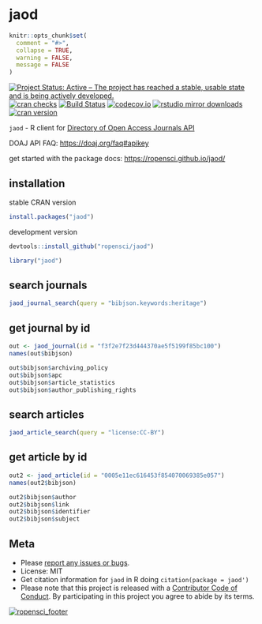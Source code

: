 jaod
====

```r
knitr::opts_chunk$set(
  comment = "#>",
  collapse = TRUE,
  warning = FALSE,
  message = FALSE
)
```

[![Project Status: Active – The project has reached a stable, usable state and is being actively developed.](http://www.repostatus.org/badges/latest/active.svg)](http://www.repostatus.org/#active)
[![cran checks](https://cranchecks.info/badges/worst/jaod)](https://cranchecks.info/pkgs/jaod)
[![Build Status](https://travis-ci.org/ropensci/jaod.svg?branch=master)](https://travis-ci.org/ropensci/jaod)
[![codecov.io](https://codecov.io/github/ropensci/jaod/coverage.svg?branch=master)](https://codecov.io/github/ropensci/jaod?branch=master)
[![rstudio mirror downloads](http://cranlogs.r-pkg.org/badges/jaod)](https://github.com/metacran/cranlogs.app)
[![cran version](http://www.r-pkg.org/badges/version/jaod)](https://cran.r-project.org/package=jaod)

`jaod` - R client for [Directory of Open Access Journals API](https://doaj.org/api/v1/docs)

DOAJ API FAQ: <https://doaj.org/faq#apikey>

get started with the package docs: <https://ropensci.github.io/jaod/>

## installation

stable CRAN version

```r
install.packages("jaod")
```

development version

```r
devtools::install_github("ropensci/jaod")
```

```r
library("jaod")
```

## search journals

```r
jaod_journal_search(query = "bibjson.keywords:heritage")
```

## get journal by id

```r
out <- jaod_journal(id = "f3f2e7f23d444370ae5f5199f85bc100")
names(out$bibjson)
```

```r
out$bibjson$archiving_policy
out$bibjson$apc
out$bibjson$article_statistics
out$bibjson$author_publishing_rights
```


## search articles

```r
jaod_article_search(query = "license:CC-BY")
```

## get article by id

```r
out2 <- jaod_article(id = "0005e11ec616453f854070069385e057")
names(out2$bibjson)
```

```r
out2$bibjson$author
out2$bibjson$link
out2$bibjson$identifier
out2$bibjson$subject
```


## Meta

* Please [report any issues or bugs](https://github.com/ropensci/jaod/issues).
* License: MIT
* Get citation information for `jaod` in R doing `citation(package = jaod')`
* Please note that this project is released with a [Contributor Code of Conduct][coc].
By participating in this project you agree to abide by its terms.

[![ropensci_footer](https://ropensci.org/public_images/github_footer.png)](https://ropensci.org)

[coc]: https://github.com/ropensci/jaod/blob/master/CODE_OF_CONDUCT.md

